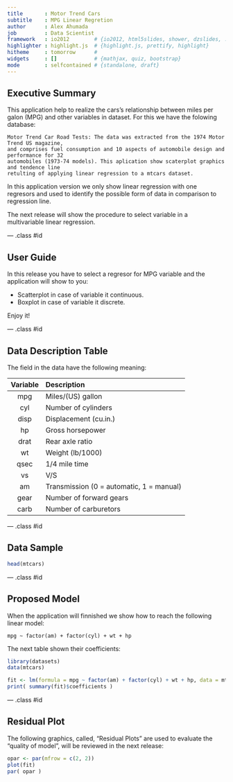 ---
title       : Motor Trend Cars
subtitle    : MPG Linear Regretion
author      : Alex Ahumada
job         : Data Scientist
framework   : io2012        # {io2012, html5slides, shower, dzslides, ...}
highlighter : highlight.js  # {highlight.js, prettify, highlight}
hitheme     : tomorrow      # 
widgets     : []            # {mathjax, quiz, bootstrap}
mode        : selfcontained # {standalone, draft}
---

## Executive Summary

This application help to realize the cars's relationship between miles per galon (MPG) and other variables in dataset. For this we have the folowing database:


    Motor Trend Car Road Tests: The data was extracted from the 1974 Motor Trend US magazine, 
    and comprises fuel consumption and 10 aspects of automobile design and performance for 32 
    automobiles (1973-74 models). This aplication show scaterplot graphics and tendence line 
    retulting of applying linear regression to a mtcars dataset.


In this application version we only show linear regression with one regresors and used to identify the possible form of data in comparison to regression line.

The next release will show the procedure to select variable in a multivariable linear regression.

--- .class #id 

## User Guide

In this release you have to select a regresor for MPG variable and the application will show to you:

- Scatterplot in case of variable it continuous.
- Boxplot in case of variable it discrete.

Enjoy it!

--- .class #id 

## Data Description Table

The field in the data have the following meaning:

  Variable | Description 
  :-------:|:---------------
  mpg      |Miles/(US) gallon        
  cyl      |Number of cylinders      
  disp     |Displacement (cu.in.)   
  hp       |Gross horsepower         
  drat     |Rear axle ratio          
  wt       |Weight (lb/1000)         
  qsec     |1/4 mile time            
  vs       |V/S             
  am       |Transmission (0 = automatic, 1 = manual)
  gear     |Number of forward gears
  carb     |Number of carburetors 

--- .class #id 

## Data Sample

```{r}
head(mtcars)
```

--- .class #id 

## Proposed Model

When the application will finnished we show how to reach the following linear model:

    mpg ~ factor(am) + factor(cyl) + wt + hp

The next table shown their coefficients:

```{r, echo=FALSE}
library(datasets)
data(mtcars)

fit <- lm(formula = mpg ~ factor(am) + factor(cyl) + wt + hp, data = mtcars)
print( summary(fit)$coefficients )
```

--- .class #id 

## Residual Plot

The following graphics, called, "Residual Plots" are used to evaluate the "quality of model", will be reviewed in the next release:

```{r, echo=FALSE}

opar <- par(mfrow = c(2, 2))
plot(fit)
par( opar )

```
